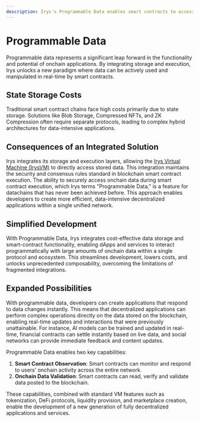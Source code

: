 ```yaml
---
description: Irys's Programmable Data enables smart contracts to access all onchain data, reducing state storage costs and allowing innovative, fully onchain applications.
---
```



# Programmable Data

Programmable data represents a significant leap forward in the functionality and potential of onchain applications. By integrating storage and execution, Irys unlocks a new paradigm where data can be actively used and manipulated in real-time by smart contracts.

<div className="mt-5">
	<SimpleRiveViewer
		src="/protocol-animations/programmable-data.riv"
		width={850}
		height={300}
		stateMachine="Programmable Data"
	/>
</div>

## State Storage Costs

Traditional smart contract chains face high costs primarily due to state storage. Solutions like Blob Storage, Compressed NFTs, and ZK Compression often require separate protocols, leading to complex hybrid architectures for data-intensive applications.

## Consequences of an Integrated Solution

Irys integrates its storage and execution layers, allowing the [Irys Virtual Machine (IrysVM)](/why-build-on-irys/irysvm) to directly access stored data. This integration maintains the security and consensus rules standard in blockchain smart contract execution. The ability to securely access onchain data during smart contract execution, which Irys terms "Programmable Data," is a feature for datachains that has never been achieved before. This approach enables developers to create more efficient, data-intensive decentralized applications within a single unified network.

## Simplified Development

With Programmable Data, Irys integrates cost-effective data storage and smart-contract functionality, enabling dApps and services to interact programmatically with large amounts of onchain data within a single protocol and ecosystem. This streamlines development, lowers costs, and unlocks unprecedented composability, overcoming the limitations of fragmented integrations.

## Expanded Possibilities

With programmable data, developers can create applications that respond to data changes instantly. This means that decentralized applications can perform complex operations directly on the data stored on the blockchain, enabling real-time updates and interactions that were previously unattainable. For instance, AI models can be trained and updated in real-time, financial contracts can settle instantly based on live data, and social networks can provide immediate feedback and content updates.

Programmable Data enables two key capabilities:

1. **Smart Contract Observation**: Smart contracts can monitor and respond to users' onchain activity across the entire network.
2. **Onchain Data Validation**: Smart contracts can read, verify and validate data posted to the blockchain.

These capabilities, combined with standard VM features such as tokenization, DeFi protocols, liquidity provision, and marketplace creation, enable the development of a new generation of fully decentralized applications and services.
